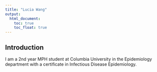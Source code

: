 ```yaml
---
title: "Lucia Wang"
output: 
  html_document:
    toc: true
    toc_float: true
---
```


## Introduction

I am a 2nd year MPH student at Columbia University in the Epidemiology department with a certificate in Infectious Disease Epidemiology. 
